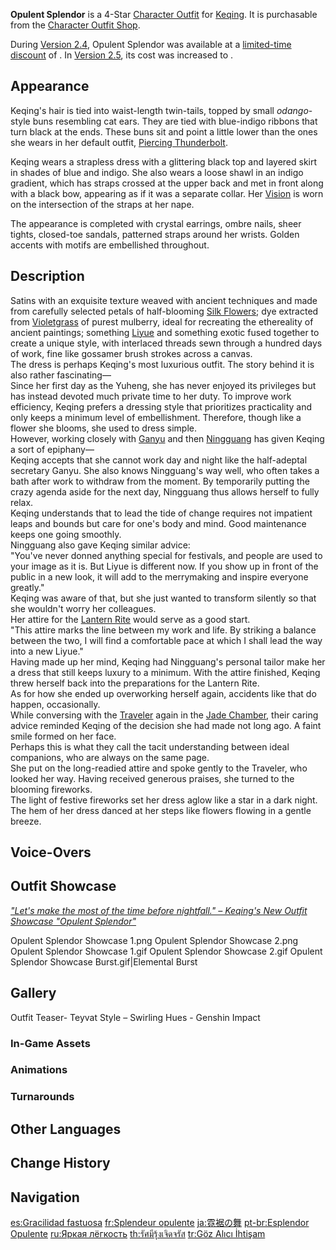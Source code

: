 {{Outfit Infobox
|id           = 204201
|image        = <gallery>
Character Keqing Opulent Splendor Full Wish.png|Wish
Outfit Opulent Splendor Game.png|In-Game
</gallery>
|character    = Keqing
|type         = Themed
|quality      = 4
|description  = Keqing's formal wear. Amidst the beautiful dawn of the Lantern Rite, the threads weaved by days of hard work intertwine into a light yet magnificent appearance.
|obtain       = [[Character Outfit Shop]]
}}
'''Opulent Splendor''' is a 4-Star [[Character Outfit]] for [[Keqing]]. It is purchasable from the [[Character Outfit Shop]].

During [[Version 2.4]], Opulent Splendor was available at a [[Opulent Splendor Discount|limited-time discount]] of {{Item|Genesis Crystal|30|x=1,350}}. In [[Version 2.5]], its cost was increased to {{Item|Genesis Crystal|30|x=1,680}}.

==Appearance==
<!-- Keep appearance section short and concise. Limit to 1-2 paragraphs (preferably 1 paragraph) with 3-4 sentences each. -->
Keqing's hair is tied into waist-length twin-tails, topped by small ''odango''-style buns resembling cat ears. They are tied with blue-indigo ribbons that turn black at the ends. These buns sit and point a little lower than the ones she wears in her default outfit, [[Piercing Thunderbolt]].

Keqing wears a strapless dress with a glittering black top and layered skirt in shades of blue and indigo. She also wears a loose shawl in an indigo gradient, which has straps crossed at the upper back and met in front along with a black bow, appearing as if it was a separate collar. Her [[Vision]] is worn on the intersection of the straps at her nape. 

The appearance is completed with crystal earrings, ombre nails, sheer tights, closed-toe sandals, patterned straps around her wrists. Golden accents with {{w|Swallow}} motifs are embellished throughout.

==Description==
Satins with an exquisite texture weaved with ancient techniques and made from carefully selected petals of half-blooming [[Silk Flower]]s; dye extracted from [[Violetgrass]] of purest mulberry, ideal for recreating the ethereality of ancient paintings; something [[Liyue]] and something exotic fused together to create a unique style, with interlaced threads sewn through a hundred days of work, fine like gossamer brush strokes across a canvas.<br>
The dress is perhaps Keqing's most luxurious outfit. The story behind it is also rather fascinating&mdash;<br>
Since her first day as the Yuheng, she has never enjoyed its privileges but has instead devoted much private time to her duty. To improve work efficiency, Keqing prefers a dressing style that prioritizes practicality and only keeps a minimum level of embellishment. Therefore, though like a flower she blooms, she used to dress simple.<br>
However, working closely with [[Ganyu]] and then [[Ningguang]] has given Keqing a sort of epiphany&mdash;<br>
Keqing accepts that she cannot work day and night like the half-adeptal secretary Ganyu. She also knows Ningguang's way well, who often takes a bath after work to withdraw from the moment. By temporarily putting the crazy agenda aside for the next day, Ningguang thus allows herself to fully relax.<br>
Keqing understands that to lead the tide of change requires not impatient leaps and bounds but care for one's body and mind. Good maintenance keeps one going smoothly.<br>
Ningguang also gave Keqing similar advice:<br>
"You've never donned anything special for festivals, and people are used to your image as it is. But Liyue is different now. If you show up in front of the public in a new look, it will add to the merrymaking and inspire everyone greatly."<br>
Keqing was aware of that, but she just wanted to transform silently so that she wouldn't worry her colleagues.<br>
Her attire for the [[Lantern Rite]] would serve as a good start.<br>
"This attire marks the line between my work and life. By striking a balance between the two, I will find a comfortable pace at which I shall lead the way into a new Liyue."<br>
Having made up her mind, Keqing had Ningguang's personal tailor make her a dress that still keeps luxury to a minimum. With the attire finished, Keqing threw herself back into the preparations for the Lantern Rite.<br>
As for how she ended up overworking herself again, accidents like that do happen, occasionally.<br>
While conversing with the [[Traveler]] again in the [[Jade Chamber]], their caring advice reminded Keqing of the decision she had made not long ago. A faint smile formed on her face.<br>
Perhaps this is what they call the tacit understanding between ideal companions, who are always on the same page.<br>
She put on the long-readied attire and spoke gently to the Traveler, who looked her way. Having received generous praises, she turned to the blooming fireworks.<br>
The light of festive fireworks set her dress aglow like a star in a dark night. The hem of her dress danced at her steps like flowers flowing in a gentle breeze.

==Voice-Overs==
{{VO/Outfit
|switch_01_tx_en   = Thanks for waiting. Come on, let's head out.
|switch_01_tx_zh   = 久等了。现在，我们出发吧。
|switch_01_rm_zh   = Jiǔděngle. Xiànzài, wǒmen chūfā ba.
|switch_01_tx_ja   = お待たせ。出発しましょう。
|switch_01_rm_ja   = Omatase. Shuppatsu shimashou.
|switch_01_tx_ko   = 오래 기다렸지? 이제 출발하자
|switch_01_rm_ko   = Orae gidaryeotjji? Ije chulbalhaja

|switch_02_tx_en   = Elegance and agility. Equally indispensable.
|switch_02_tx_zh   = 优雅与迅捷，缺一不可。
|switch_02_rm_zh   = Yōuyǎ yǔ xùnjié, quēyī-bùkě.
|switch_02_tx_ja   = 優雅と機敏は、どちらも失ってはならないものよ。
|switch_02_rm_ja   = Yuuga to kibin wa, dochira mo ushinatte wa narai mono yo.
|switch_02_tx_ko   = 우아함과 신속함. 어느 하나 빠질 수 없지
|switch_02_rm_ko   = Uahamgwa sinsokam. Eoneu hana ppajil su eopjji

|switch_03_tx_en   = With that out of the way, let's make the most of the time before nightfall.
|switch_03_tx_zh   = 夜幕降临之前，要抓紧时间了。
|switch_03_rm_zh   = Yèmù jiànglín zhī qián, yào zhuājǐn shíjiānle.
|switch_03_tx_ja   = 夜が来る前に、急がないと。
|switch_03_rm_ja   = Yoru ga kuru mae ni, isoganai to.
|switch_03_tx_ko   = 날이 어두워지기 전에, 서둘러야겠어
|switch_03_rm_ko   = Nari eoduwojigi jeone, seodulleoyagesseo
}}

==Outfit Showcase==
''[https://genshin.hoyoverse.com/en/news/detail/104129 "Let's make the most of the time before nightfall." – Keqing's New Outfit Showcase "Opulent Splendor"]''
<gallery>
Opulent Splendor Showcase 1.png
Opulent Splendor Showcase 2.png
Opulent Splendor Showcase 1.gif
Opulent Splendor Showcase 2.gif
Opulent Splendor Showcase Burst.gif|Elemental Burst
</gallery>

==Gallery==
<gallery>
Outfit Teaser- Teyvat Style – Swirling Hues - Genshin Impact
</gallery>

===In-Game Assets===
{{Assets/Outfit|Opulent Splendor|nomain=1}}

===Animations===
{{Preview/CharacterAnimations|Opulent Splendor|nocaption=1}}

===Turnarounds===
{{Turnarounds}}

==Other Languages==
{{Other Languages
|en      = Opulent Splendor
|zhs     = 霓裾翩跹
|zhs_rm  = Ní Jū Piānxiān
|zht     = 霓裾翩躚
|zht_rm  = Ní Jū Piānxiān
|zh_tl   = A Spring in One's Dance with Rainbow Skirt
|ja      = 霓裾の舞
|ja_rm   = Geikyo no Mai
|ja_tl   = Dance of Rainbow Edge
|ja_note = {{ja|霓}} is the alternative spelling of {{ja|虹|tl=rainbow.}}
|ko      = 살랑이는 무지개 자락
|ko_tl   = Whiffling Rainbow Skirt
|es      = Gracilidad fastuosa
|es_tl   = Lavish Grace
|fr      = Splendeur opulente
|fr_tl   = Opulent Splendor
|ru      = Яркая лёгкость
|ru_tl   = Bright Lightness
|th      = รัศมีรุ้งเจิดจรัส
|th_rm   = Rat-sa-mi Rung Choet Cha-rat
|th_tl   = Magnificent Rainbow Illumination
|vi      = Vũ Điệu Nghê Thường
|vi_tl   = Colorful Dance
|de      = Üppige Pracht
|de_tl   = Lush Splendor
|id      = Opulent Splendor
|pt      = Esplendor Opulente
|pt_tl   = Opulent Splendor
|tr      = Göz Alıcı İhtişam
|tr_tl   = Eye-Catching Splendor
|it      = Splendore opulento
|it_tl   = Opulent Splendor
}}

==Change History==
{{Change History|2.4}}

==Navigation==
{{Dressing Room Navbox|outfit}}

[[es:Gracilidad fastuosa]]
[[fr:Splendeur opulente]]
[[ja:霓裾の舞]]
[[pt-br:Esplendor Opulente]]
[[ru:Яркая лёгкость]]
[[th:รัศมีรุ้งเจิดจรัส]]
[[tr:Göz Alıcı İhtişam]]
